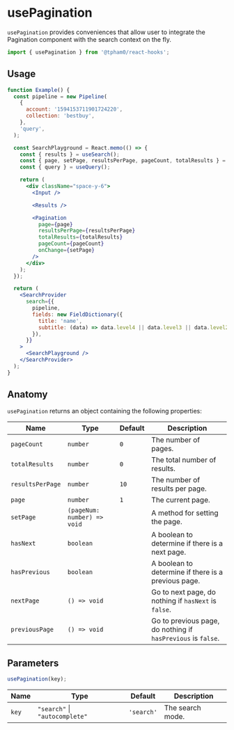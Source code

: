 
<SEO
  title="usePagination"
  scope="Hooks"
  description="usePagination provides conveniences that allow user to integrate the Pagination component with the search context on the fly."
/>

# usePagination

`usePagination` provides conveniences that allow user to integrate the Pagination component with the search context on the fly.

```js
import { usePagination } from '@tpham0/react-hooks';
```

## Usage

```jsx
function Example() {
  const pipeline = new Pipeline(
    {
      account: '1594153711901724220',
      collection: 'bestbuy',
    },
    'query',
  );

  const SearchPlayground = React.memo(() => {
    const { results } = useSearch();
    const { page, setPage, resultsPerPage, pageCount, totalResults } = usePagination();
    const { query } = useQuery();

    return (
      <div className="space-y-6">
        <Input />

        <Results />

        <Pagination
          page={page}
          resultsPerPage={resultsPerPage}
          totalResults={totalResults}
          pageCount={pageCount}
          onChange={setPage}
        />
      </div>
    );
  });

  return (
    <SearchProvider
      search={{
        pipeline,
        fields: new FieldDictionary({
          title: 'name',
          subtitle: (data) => data.level4 || data.level3 || data.level2 || data.level1 || data.brand,
        }),
      }}
    >
      <SearchPlayground />
    </SearchProvider>
  );
}
```

## Anatomy

`usePagination` returns an object containing the following properties:

| Name             | Type                        | Default | Description                                                  |
| ---------------- | --------------------------- | ------- | ------------------------------------------------------------ |
| `pageCount`      | `number`                    | `0`     | The number of pages.                                         |
| `totalResults`   | `number`                    | `0`     | The total number of results.                                 |
| `resultsPerPage` | `number`                    | `10`    | The number of results per page.                              |
| `page`           | `number`                    | `1`     | The current page.                                            |
| `setPage`        | `(pageNum: number) => void` |         | A method for setting the page.                               |
| `hasNext`        | `boolean`                   |         | A boolean to determine if there is a next page.              |
| `hasPrevious`    | `boolean`                   |         | A boolean to determine if there is a previous page.          |
| `nextPage`       | `() => void`                |         | Go to next page, do nothing if `hasNext` is `false`.         |
| `previousPage`   | `() => void`                |         | Go to previous page, do nothing if `hasPrevious` is `false`. |

## Parameters

```js
usePagination(key);
```

| Name  | Type                           | Default    | Description      |
| ----- | ------------------------------ | ---------- | ---------------- |
| `key` | `"search"` \| `"autocomplete"` | `'search'` | The search mode. |
